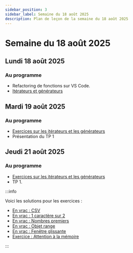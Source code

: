 ```yaml
---
sidebar_position: 3
sidebar_label: Semaine du 18 août 2025
description: Plan de leçon de la semaine du 18 août 2025
---
```


# Semaine du 18 août 2025

## Lundi 18 août 2025

### Au programme

- Refactoring de fonctions sur VS Code.
- [Itérateurs et générateurs](https://archambaultv-prof.github.io/programmation-python/docs/advanced/iterateurs)

## Mardi 19 août 2025

### Au programme

- [Exercices sur les itérateurs et les générateurs](https://archambaultv-prof.github.io/programmation-python/docs/category/exercices-7)
- Présentation du TP 1

## Jeudi 21 août 2025

### Au programme

- [Exercices sur les itérateurs et les générateurs](https://archambaultv-prof.github.io/programmation-python/docs/category/exercices-7)
- TP 1.

:::info

Voici les solutions pour les exercices :

- [En vrac : CSV](pathname:///files/iter_csv.py)
- [En vrac : 1 caractère sur 2](pathname:///files/iter_str.py)
- [En vrac : Nombres premiers](pathname:///files/iter_prime_numbers.py)
- [En vrac : Objet range](pathname:///files/iter_range.py)
- [En vrac : Fenêtre glissante](pathname:///files/iter_sliding_window.py)
- [Exercice : Attention à la mémoire](pathname:///files/iter_memoire.py)

:::